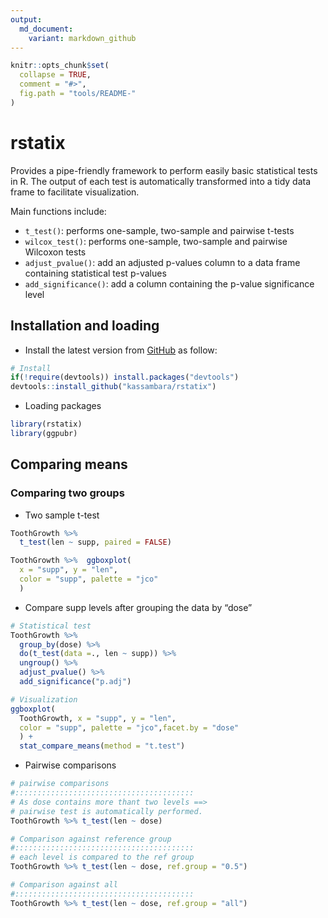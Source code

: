 ```yaml
---
output:
  md_document:
    variant: markdown_github
---
```


<!-- README.md is generated from README.Rmd. Please edit that file -->

```r
knitr::opts_chunk$set(
  collapse = TRUE,
  comment = "#>",
  fig.path = "tools/README-"
)
```

# rstatix

Provides a pipe-friendly framework to perform easily basic statistical tests in R. The output of each test is automatically transformed into a tidy data frame to facilitate visualization.
   
Main functions include:
  
- `t_test()`: performs one-sample, two-sample and pairwise t-tests
- `wilcox_test()`: performs one-sample, two-sample and pairwise Wilcoxon tests
- `adjust_pvalue()`: add an adjusted p-values column to a data frame containing statistical test p-values
- `add_significance()`: add a column containing the p-value significance level
   
   
## Installation and loading
    
    
- Install the latest version from [GitHub](https://github.com/kassambara/rstatix) as follow: 
    
   
```r
# Install
if(!require(devtools)) install.packages("devtools")
devtools::install_github("kassambara/rstatix")
```
     
     
- Loading packages
   
```r
library(rstatix)  
library(ggpubr)  
```

     
## Comparing means
   
   
### Comparing two groups
   
   
- Two sample t-test
   
```r
ToothGrowth %>% 
  t_test(len ~ supp, paired = FALSE)

ToothGrowth %>%  ggboxplot(
  x = "supp", y = "len",
  color = "supp", palette = "jco"
  )
```


- Compare supp levels after grouping the data by "dose"
   
```r
# Statistical test
ToothGrowth %>%
  group_by(dose) %>%
  do(t_test(data =., len ~ supp)) %>%
  ungroup() %>%
  adjust_pvalue() %>%
  add_significance("p.adj")

# Visualization
ggboxplot(
  ToothGrowth, x = "supp", y = "len",
  color = "supp", palette = "jco",facet.by = "dose"
  ) +
  stat_compare_means(method = "t.test")
```
   
   
- Pairwise comparisons
   
   
```r
# pairwise comparisons
#::::::::::::::::::::::::::::::::::::::::
# As dose contains more thant two levels ==>
# pairwise test is automatically performed.
ToothGrowth %>% t_test(len ~ dose)

# Comparison against reference group
#::::::::::::::::::::::::::::::::::::::::
# each level is compared to the ref group
ToothGrowth %>% t_test(len ~ dose, ref.group = "0.5")

# Comparison against all
#::::::::::::::::::::::::::::::::::::::::
ToothGrowth %>% t_test(len ~ dose, ref.group = "all")
```

